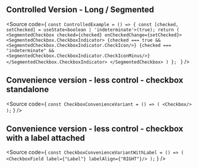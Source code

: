 
<Meta title="CES Theme/Form elements/Checkbox/Code" />

## Controlled Version - Long / Segmented
<Source
    code={
        `const ControlledExample = () => {
    const [checked, setChecked] = useState<boolean | 'indeterminate'>(true);
    return (
        <SegmentedCheckbox checked={checked} onCheckedChange={setChecked}>
            <SegmentedCheckbox.CheckboxIndicator>
                {checked === true && <SegmentedCheckbox.CheckboxIndicator.CheckIcon/>}
                {checked === "indeterminate" && <SegmentedCheckbox.CheckboxIndicator.CheckIconMinus/>}
            </SegmentedCheckbox.CheckboxIndicator>
        </SegmentedCheckbox>
    )
};
`
    }
/>

## Convenience version - less control - checkbox standalone
<Source
    code={
        `
        const CheckboxConvenienceVariant = () => (
    <Checkbox/>
);
`
    }
/>

## Convenience version - less control - checkbox with a label attached
<Source
    code={
        `
const CheckboxConvenienceVariantWithLabel = () => (
    <CheckboxField label={"Label"} labelAlign={"RIGHT"}/>
);
`
    }
/>
